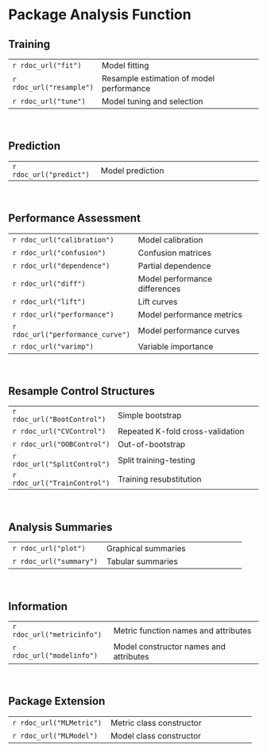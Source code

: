 # Package Analysis Function


## Training

|                           |                                                  | 
|---------------------------|--------------------------------------------------|
| `r rdoc_url("fit")`       | Model fitting                                    |
| `r rdoc_url("resample")`  | Resample estimation of model performance         |
| `r rdoc_url("tune")`      | Model tuning and selection                       |

&nbsp;


## Prediction

|                           |                                                  | 
|---------------------------|--------------------------------------------------|
| `r rdoc_url("predict")`   | Model prediction                                 |

&nbsp;


## Performance Assessment

|                              |                                               | 
|------------------------------|-----------------------------------------------|
| `r rdoc_url("calibration")`  | Model calibration                             |
| `r rdoc_url("confusion")`    | Confusion matrices                            |
| `r rdoc_url("dependence")`   | Partial dependence                            |
| `r rdoc_url("diff")`         | Model performance differences                 |
| `r rdoc_url("lift")`         | Lift curves                                   |
| `r rdoc_url("performance")`  | Model performance metrics                     |
| `r rdoc_url("performance_curve")`  | Model performance curves                |
| `r rdoc_url("varimp")`       | Variable importance                           |

&nbsp;


## Resample Control Structures

|                               |                                              | 
|-------------------------------|----------------------------------------------|
| `r rdoc_url("BootControl")`   | Simple bootstrap                             |
| `r rdoc_url("CVControl")`     | Repeated K-fold cross-validation             |
| `r rdoc_url("OOBControl")`    | Out-of-bootstrap                             |
| `r rdoc_url("SplitControl")`  | Split training-testing                       |
| `r rdoc_url("TrainControl")`  | Training resubstitution                      |

&nbsp;


## Analysis Summaries

|                               |                                              | 
|-------------------------------|----------------------------------------------|
| `r rdoc_url("plot")`          | Graphical summaries                          |
| `r rdoc_url("summary")`       | Tabular summaries                            |

&nbsp;


## Information

|                               |                                              | 
|-------------------------------|----------------------------------------------|
| `r rdoc_url("metricinfo")`    | Metric function names and attributes         |
| `r rdoc_url("modelinfo")`     | Model constructor names and attributes       |

&nbsp;


## Package Extension

|                               |                                              | 
|-------------------------------|----------------------------------------------|
| `r rdoc_url("MLMetric")`      | Metric class constructor                     |
| `r rdoc_url("MLModel")`       | Model class constructor                      |

&nbsp;
